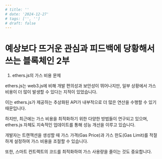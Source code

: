 ```yaml
---
# title: ''
# date: '2024-12-27'
# tags: ['', '']
# draft: false
---
```


# 예상보다 뜨거운 관심과 피드백에 당황해서 쓰는 블록체인 2부

1. ethers.js의 가스 비용 문제

ethers.js는 web3.js에 비해 개발 편의성과 보안성이 뛰어나지만, 일부 상황에서 가스 비용이 더 많이 발생할 수 있다는 지적이 있었습니다.

이는 ethers.js가 제공하는 추상화된 API가 내부적으로 더 많은 연산을 수행할 수 있기 때문입니다.

하지만, 최근에는 가스 비용을 최적화하기 위한 다양한 방법들이 연구되고 있으며, ethers.js 자체도 지속적인 업데이트를 통해 성능 개선을 이루고 있습니다.

개발자는 트랜잭션을 생성할 때 가스 가격(Gas Price)과 가스 한도(Gas Limit)를 적절하게 설정하여 가스 비용을 조절할 수 있습니다.

또한, 스마트 컨트랙트의 코드를 최적화하여 가스 사용량을 줄이는 것도 중요합니다.
